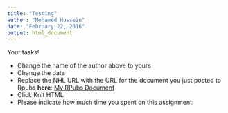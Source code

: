 ```yaml
---
title: "Testing"
author: "Mohamed Hussein"
date: "February 22, 2016"
output: html_document
---
```


Your tasks!

* Change the name of the author above to yours
* Change the date
* Replace the NHL URL with the URL for the document you just posted to Rpubs **here**: [My RPubs Document](http://rpubs.com/mhusseinmidd/)
* Click Knit HTML
* Please indicate how much time you spent on this assignment: 
